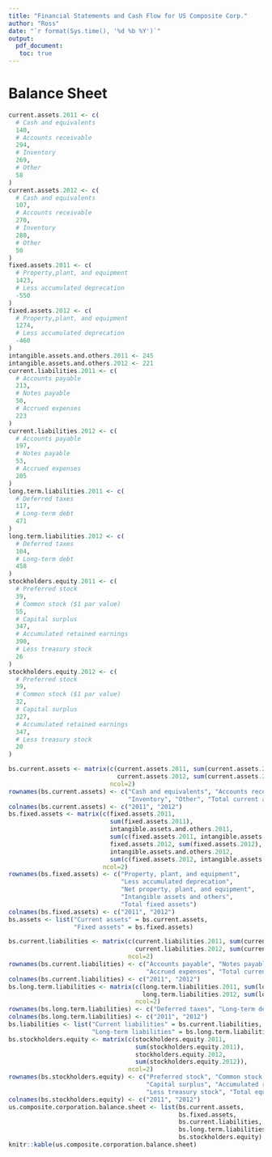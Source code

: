 ```yaml
---
title: "Financial Statements and Cash Flow for US Composite Corp."
author: "Ross"
date: "`r format(Sys.time(), '%d %b %Y')`"
output: 
  pdf_document:
   toc: true 
---
```


# Balance Sheet

```r
current.assets.2011 <- c(
  # Cash and equivalents
  140,
  # Accounts receivable
  294,
  # Inventory
  269,
  # Other
  58
)
current.assets.2012 <- c(
  # Cash and equivalents
  107,
  # Accounts receivable
  270,
  # Inventory
  280,
  # Other
  50
)
fixed.assets.2011 <- c(
  # Property,plant, and equipment
  1423,
  # Less accumulated deprecation
  -550
)
fixed.assets.2012 <- c(
  # Property,plant, and equipment
  1274,
  # Less accumulated deprecation
  -460
)
intangible.assets.and.others.2011 <- 245
intangible.assets.and.others.2012 <- 221
current.liabilities.2011 <- c(
  # Accounts payable
  213,
  # Notes payable
  50,
  # Accrued expenses
  223
)
current.liabilities.2012 <- c(
  # Accounts payable
  197,
  # Notes payable
  53,
  # Accrued expenses
  205
)
long.term.liabilities.2011 <- c(
  # Deferred taxes
  117,
  # Long-term debt
  471
)
long.term.liabilities.2012 <- c(
  # Deferred taxes
  104,
  # Long-term debt
  458
)
stockholders.equity.2011 <- c(
  # Preferred stock
  39,
  # Common stock ($1 par value)
  55,
  # Capital surplus
  347,
  # Accumulated retained earnings
  390,
  # Less treasury stock
  26
)
stockholders.equity.2012 <- c(
  # Preferred stock
  39,
  # Common stock ($1 par value)
  32,
  # Capital surplus
  327,
  # Accumulated retained earnings
  347,
  # Less treasury stock
  20
)
```

```r
bs.current.assets <- matrix(c(current.assets.2011, sum(current.assets.2011),
                              current.assets.2012, sum(current.assets.2012)),
                            ncol=2)
rownames(bs.current.assets) <- c("Cash and equivalents", "Accounts receivable",
                                 "Inventory", "Other", "Total current assets")
colnames(bs.current.assets) <- c("2011", "2012")
bs.fixed.assets <- matrix(c(fixed.assets.2011,
                            sum(fixed.assets.2011),
                            intangible.assets.and.others.2011,
                            sum(c(fixed.assets.2011, intangible.assets.and.others.2011)),
                            fixed.assets.2012, sum(fixed.assets.2012),
                            intangible.assets.and.others.2012,
                            sum(c(fixed.assets.2012, intangible.assets.and.others.2012))),
                          ncol=2)
rownames(bs.fixed.assets) <- c("Property, plant, and equipment",
                               "Less accumulated deprecation",
                               "Net property, plant, and equipment",
                               "Intangible assets and others",
                               "Total fixed assets")
colnames(bs.fixed.assets) <- c("2011", "2012")
bs.assets <- list("Current assets" = bs.current.assets,
                  "Fixed assets" = bs.fixed.assets)

bs.current.liabilities <- matrix(c(current.liabilities.2011, sum(current.liabilities.2011),
                                   current.liabilities.2012, sum(current.liabilities.2012)),
                                 ncol=2)
rownames(bs.current.liabilities) <- c("Accounts payable", "Notes payable",
                                      "Accrued expenses", "Total current liabilities")
colnames(bs.current.liabilities) <- c("2011", "2012")
bs.long.term.liabilities <- matrix(c(long.term.liabilities.2011, sum(long.term.liabilities.2011),
                                     long.term.liabilities.2012, sum(long.term.liabilities.2012)),
                                   ncol=2)
rownames(bs.long.term.liabilities) <- c("Deferred taxes", "Long-term debt", "Total long-term liabilities")
colnames(bs.long.term.liabilities) <- c("2011", "2012")
bs.liabilities <- list("Current liabilities" = bs.current.liabilities,
                       "Long-term liabilities" = bs.long.term.liabilities)
bs.stockholders.equity <- matrix(c(stockholders.equity.2011,
                                   sum(stockholders.equity.2011),
                                   stockholders.equity.2012,
                                   sum(stockholders.equity.2012)),
                                 ncol=2)
rownames(bs.stockholders.equity) <- c("Preferred stock", "Common stock ($1 par value)",
                                      "Capital surplus", "Accumulated retained earnings",
                                      "Less treasury stock", "Total equity")
colnames(bs.stockholders.equity) <- c("2011", "2012")
us.composite.corporation.balance.sheet <- list(bs.current.assets,
                                               bs.fixed.assets,
                                               bs.current.liabilities,
                                               bs.long.term.liabilities,
                                               bs.stockholders.equity)
knitr::kable(us.composite.corporation.balance.sheet)
```











